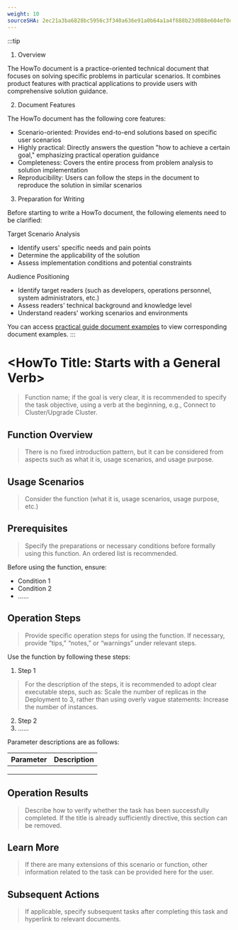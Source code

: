 ```yaml
---
weight: 10
sourceSHA: 2ec21a3ba6828bc5956c3f340a636e91a0b64a1a4f688b23d088e604ef0dfc32
---
```


:::tip
1. Overview

The HowTo document is a practice-oriented technical document that focuses on solving specific problems in particular scenarios. It combines product features with practical applications to provide users with comprehensive solution guidance.

2. Document Features

The HowTo document has the following core features:

- Scenario-oriented: Provides end-to-end solutions based on specific user scenarios
- Highly practical: Directly answers the question "how to achieve a certain goal," emphasizing practical operation guidance
- Completeness: Covers the entire process from problem analysis to solution implementation
- Reproducibility: Users can follow the steps in the document to reproduce the solution in similar scenarios

3. Preparation for Writing

Before starting to write a HowTo document, the following elements need to be clarified:

Target Scenario Analysis

- Identify users' specific needs and pain points
- Determine the applicability of the solution
- Assess implementation conditions and potential constraints

Audience Positioning

- Identify target readers (such as developers, operations personnel, system administrators, etc.)
- Assess readers' technical background and knowledge level
- Understand readers' working scenarios and environments

You can access [practical guide document examples](https://product-doc-guide.alauda.cn/template/howto/example.html) to view corresponding document examples.
:::

# \<HowTo Title: Starts with a General Verb\>

> Function name; if the goal is very clear, it is recommended to specify the task objective, using a verb at the beginning, e.g., Connect to Cluster/Upgrade Cluster.

## Function Overview

> There is no fixed introduction pattern, but it can be considered from aspects such as what it is, usage scenarios, and usage purpose.

## Usage Scenarios

> Consider the function (what it is, usage scenarios, usage purpose, etc.)

## Prerequisites

> Specify the preparations or necessary conditions before formally using this function. An ordered list is recommended.

Before using the function, ensure:

- Condition 1
- Condition 2
- ......

## Operation Steps

> Provide specific operation steps for using the function. If necessary, provide “tips,” “notes,” or “warnings” under relevant steps.

Use the function by following these steps:

1. Step 1

> For the description of the steps, it is recommended to adopt clear executable steps, such as: Scale the number of replicas in the Deployment to 3, rather than using overly vague statements: Increase the number of instances.

2. Step 2
3. ......

Parameter descriptions are as follows:

| **Parameter** | **Description** |
| ------ | ------ |
|        |        |
|        |        |
|        |        |

## Operation Results

> Describe how to verify whether the task has been successfully completed. If the title is already sufficiently directive, this section can be removed.

## Learn More

> If there are many extensions of this scenario or function, other information related to the task can be provided here for the user.

## Subsequent Actions

> If applicable, specify subsequent tasks after completing this task and hyperlink to relevant documents.
